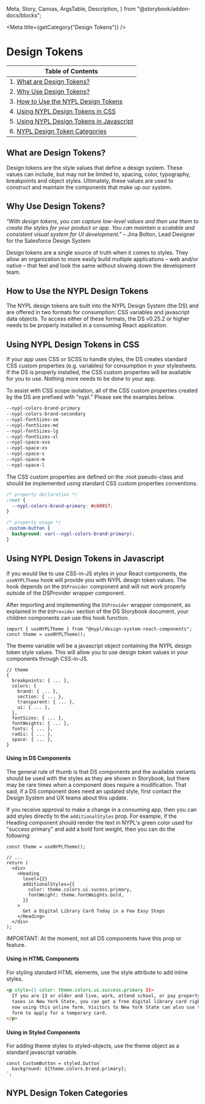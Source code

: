   Meta,
  Story,
  Canvas,
  ArgsTable,
  Description,
} from "@storybook/addon-docs/blocks";

<Meta title={getCategory("Design Tokens")} />

# Design Tokens

| Table of Contents                                                                    |
| ------------------------------------------------------------------------------------ |
| 1. [What are Design Tokens?](#what-are-design-tokens)                                |
| 2. [Why Use Design Tokens?](#why-use-design-tokens)                                  |
| 3. [How to Use the NYPL Design Tokens](#figma-reference)                             |
| 4. [Using NYPL Design Tokens in CSS](#using-nypl-design-tokens-in-css)               |
| 5. [Using NYPL Design Tokens in Javascript](#using-nypl-design-tokens-in-javascript) |
| 6. [NYPL Design Token Categories](#nypl-design-token-categories)                     |

## What are Design Tokens?

Design tokens are the style values that define a design system. These values can include, but may not be limited to, spacing, color, typography, breakpoints and object styles. Ultimately, these values are used to construct and maintain the components that make up our system.

## Why Use Design Tokens?

_"With design tokens, you can capture low-level values and then use them to create the styles for your product or app. You can maintain a scalable and consistent visual system for UI development."_ – Jina Bolton, Lead Designer for the Salesforce Design System

Design tokens are a single source of truth when it comes to styles. They allow an organization to more easily build multiple applications – web and/or native – that feel and look the same without slowing down the development team.

## How to Use the NYPL Design Tokens

The NYPL design tokens are built into the NYPL Design System (the DS) and are offered in two formats for consumption: CSS variables and javascript data objects. To access either of these formats, the DS v0.25.2 or higher needs to be properly installed in a consuming React application.

## Using NYPL Design Tokens in CSS

If your app uses CSS or SCSS to handle styles, the DS creates standard CSS custom properties (e.g. variables) for consumption in your stylesheets. If the DS is properly installed, the CSS custom properties will be available for you to use. Nothing more needs to be done to your app.

To assist with CSS scope isolation, all of the CSS custom properties created by the DS are prefixed with "nypl." Please see the examples below.

```css
--nypl-colors-brand-primary
--nypl-colors-brand-secondary
--nypl-fontSizes-sm
--nypl-fontSizes-md
--nypl-fontSizes-lg
--nypl-fontSizes-xl
--nypl-space-xxs
--nypl-space-xs
--nypl-space-s
--nypl-space-m
--nypl-space-l
```

The CSS custom properties are defined on the :root pseudo-class and should be implemented using standard CSS custom properties conventions.

```css
/* property declaration */
:root {
  --nypl-colors-brand-primary: #c60917;
}

/* property usage */
.custom-button {
  background: var(--nypl-colors-brand-primary);
}
```

## Using NYPL Design Tokens in Javascript

If you would like to use CSS-in-JS styles in your React components, the `useNYPLTheme` hook will provide you with NYPL design token values. The hook depends on the `DSProvider` component and will not work properly outside of the DSProvider wrapper component.

After importing and implementing the `DSProvider` wrapper component, as explained in the `DSProvider` section of the DS Storybook document, your children components can use this hook function.

```tsx
import { useNYPLTheme } from "@nypl/design-system-react-components";
const theme = useNYPLTheme();
```

The theme variable will be a javascript object containing the NYPL design token style values. This will allow you to use design token values in your components through CSS-in-JS.

```tsx
// theme
{
  breakpoints: { ... },
  colors: {
    brand: { ... },
    section: { ... },
    transparent: { ... },
    ui: { ... },
  },
  fontSizes: { ... },
  fontWeights: { ... },
  fonts: { ... },
  radii: { ... },
  space: { ... },
}
```

#### Using in DS Components

The general rule of thumb is that DS components and the available variants should be used with the styles as they are shown in Storybook, but there may be rare times when a component does require a modification. That said, if a DS component does need an updated style, first contact the Design System and UX teams about this update.

If you receive approval to make a change in a consuming app, then you can add styles directly to the `additionalStyles` prop. For example, if the Heading component should render the text in NYPL's green color used for "success primary" and add a bold font weight, then you can do the following:

```tsx
const theme = useNYPLTheme();

// ...
return (
  <div>
    <Heading
      level={2}
      additionalStyles={{
        color: theme.colors.ui.sucess.primary,
        fontWeight: theme.fontWeights.bold,
      }}
    >
      Get a Digital Library Card Today in a Few Easy Steps
    </Heading>
  </div>
);
```

IMPORTANT: At the moment, not all DS components have this prop or feature.

#### Using in HTML Components

For styling standard HTML elements, use the style attribute to add inline styles.

```html
<p style={{ color: theme.colors.ui.success.primary }}>
  If you are 13 or older and live, work, attend school, or pay property
  taxes in New York State, you can get a free digital library card right
  now using this online form. Visitors to New York State can also use this
  form to apply for a temporary card.
</p>
```

#### Using in Styled Components

For adding theme styles to styled-objects, use the theme object as a standard javascript variable.

```tsx
const CustomButton = styled.button`
  background: ${theme.colors.brand.primary};
`;
```

## NYPL Design Token Categories
